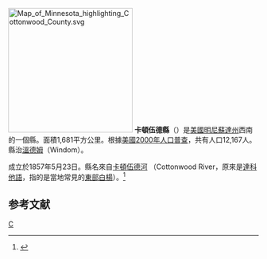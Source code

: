 {{noteTA
|T=zh-hans:卡顿伍德县 (明尼苏达州);zh-hk:卡頓伍德縣 (明尼蘇達州);zh-tw:卡頓伍德郡 (明尼蘇達州);
}}

[[File:Map_of_Minnesota_highlighting_Cottonwood_County.svg|250px]]
'''卡頓伍德縣'''（{{lang-en|Cottonwood County}}）是[[美國|美國]][[明尼蘇達州|明尼蘇達州]]西南的一個縣。面積1,681平方公里。根據[[美國2000年人口普查|美國2000年人口普查]]，共有人口12,167人。縣治[[溫德姆_(明尼蘇達州)|溫德姆]]（Windom）。

成立於1857年5月23日。縣名來自[[卡頓伍德河_(明尼蘇達州)|卡頓伍德河]] （Cottonwood River，原來是[[達科他語|達科他語]]，指的是當地常見的[[東部白楊|東部白楊]]）。<ref>{{Cite web |url=http://mnplaces.mnhs.org/upham/county.cfm?SendingPage=Region.cfm&county=17 |title=存档副本 |access-date=2007-03-15 |archive-url=https://web.archive.org/web/20041209013318/http://mnplaces.mnhs.org/upham/county.cfm?SendingPage=region.cfm&county=17 |archive-date=2004-12-09 |dead-url=yes }}</ref>

== 参考文献 ==
<div class="references-small">
<references />
</div>

[[Category:明尼苏达州行政区划|C]]